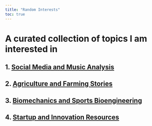 ```yaml
---
title: "Random Interests"
toc: true
---
```


# A curated collection of topics I am interested in

## 1. [Social Media and Music Analysis](soc_med_music_analysis.qmd)

## 2. [Agriculture and Farming Stories](agric_farm.qmd)

## 3. [Biomechanics and Sports Bioengineering](biomech_sports_be.qmd)

## 4. [Startup and Innovation Resources](startup_innov.qmd)

